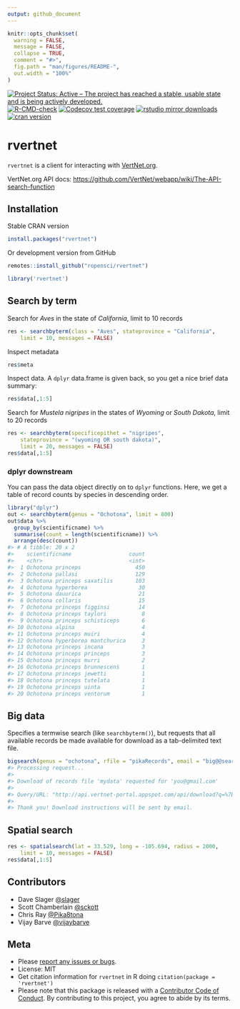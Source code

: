 ```yaml
---
output: github_document
---
```


<!-- README.md is generated from README.Rmd. Please edit that file -->

```r
knitr::opts_chunk$set(
  warning = FALSE,
  message = FALSE,
  collapse = TRUE,
  comment = "#>",
  fig.path = "man/figures/README-",
  out.width = "100%"
)
```

<!-- badges: start -->
[![Project Status: Active – The project has reached a stable, usable state and is being actively developed.](https://www.repostatus.org/badges/latest/active.svg)](https://www.repostatus.org/#active)
[![R-CMD-check](https://github.com/ropensci/rvertnet/actions/workflows/R-CMD-check.yaml/badge.svg)](https://github.com/ropensci/rvertnet/actions/workflows/R-CMD-check.yaml)
[![Codecov test coverage](https://codecov.io/gh/ropensci/rvertnet/branch/master/graph/badge.svg)](https://app.codecov.io/gh/ropensci/rvertnet?branch=master)
[![rstudio mirror downloads](https://cranlogs.r-pkg.org/badges/rvertnet)](https://github.com/r-hub/cranlogs.app)
[![cran version](https://www.r-pkg.org/badges/version/rvertnet)](https://cran.r-project.org/package=rvertnet)
<!-- badges: end -->

# rvertnet

`rvertnet` is a client for interacting with [VertNet.org](http://vertnet.org/).

VertNet.org API docs: <https://github.com/VertNet/webapp/wiki/The-API-search-function>

## Installation

Stable CRAN version

```r
install.packages("rvertnet")
```

Or development version from GitHub

```r
remotes::install_github("ropensci/rvertnet")
```

```r
library('rvertnet')
```

## Search by term

Search for _Aves_ in the state of _California_, limit to 10 records

```r
res <- searchbyterm(class = "Aves", stateprovince = "California",
    limit = 10, messages = FALSE)
```

Inspect metadata

```r
res$meta
```

Inspect data. A `dplyr` data.frame is given back, so you get a nice brief data summary:

```r
res$data[,1:5]
```

Search for _Mustela nigripes_ in the states of _Wyoming_ or _South Dakota_, limit to 20 records

```r
res <- searchbyterm(specificepithet = "nigripes",
    stateprovince = "(wyoming OR south dakota)", 
    limit = 20, messages = FALSE)
res$data[,1:5]
```

### dplyr downstream

You can pass the data object directly on to `dplyr` functions. Here, we get a table of record counts by species in descending order.

```r
library("dplyr")
out <- searchbyterm(genus = "Ochotona", limit = 800)
out$data %>%
  group_by(scientificname) %>%
  summarise(count = length(scientificname)) %>%
  arrange(desc(count))
#> # A tibble: 20 x 2
#>    scientificname                  count
#>    <chr>                           <int>
#>  1 Ochotona princeps                 450
#>  2 Ochotona pallasi                  129
#>  3 Ochotona princeps saxatilis       103
#>  4 Ochotona hyperborea                30
#>  5 Ochotona dauurica                  21
#>  6 Ochotona collaris                  15
#>  7 Ochotona princeps figginsi         14
#>  8 Ochotona princeps taylori           8
#>  9 Ochotona princeps schisticeps       6
#> 10 Ochotona alpina                     4
#> 11 Ochotona princeps muiri             4
#> 12 Ochotona hyperborea mantchurica     3
#> 13 Ochotona princeps incana            3
#> 14 Ochotona princeps princeps          3
#> 15 Ochotona princeps murri             2
#> 16 Ochotona princeps brunnescens       1
#> 17 Ochotona princeps jewetti           1
#> 18 Ochotona princeps tutelata          1
#> 19 Ochotona princeps uinta             1
#> 20 Ochotona princeps ventorum          1
```


## Big data

Specifies a termwise search (like `searchbyterm()`), but requests that all available records be made available for download as a tab-delimited text file.

```r
bigsearch(genus = "ochotona", rfile = "pikaRecords", email = "big@@search.luv")
#> Processing request...
#>
#> Download of records file 'mydata' requested for 'you@gmail.com'
#>
#> Query/URL: "http://api.vertnet-portal.appspot.com/api/download?q=%7B%22q%22:%22genus:ochotona%22,%22n%22:%22mydata%22,%22e%22:%22you@gmail.com%22%7D"
#>
#> Thank you! Download instructions will be sent by email.
```

## Spatial search

```r
res <- spatialsearch(lat = 33.529, long = -105.694, radius = 2000,
    limit = 10, messages = FALSE)
res$data[,1:5]
```

## Contributors

* Dave Slager [@slager](https://github.com/slager)
* Scott Chamberlain [@sckott](https://github.com/sckott)
* Chris Ray [@Pika8tona](https://github.com/Pika8tona)
* Vijay Barve [@vijaybarve](https://github.com/vijaybarve)

## Meta

* Please [report any issues or bugs](https://github.com/ropensci/rvertnet/issues).
* License: MIT
* Get citation information for `rvertnet` in R doing `citation(package = 'rvertnet')`
* Please note that this package is released with a [Contributor Code of Conduct](https://ropensci.org/code-of-conduct/). By contributing to this project, you agree to abide by its terms.
